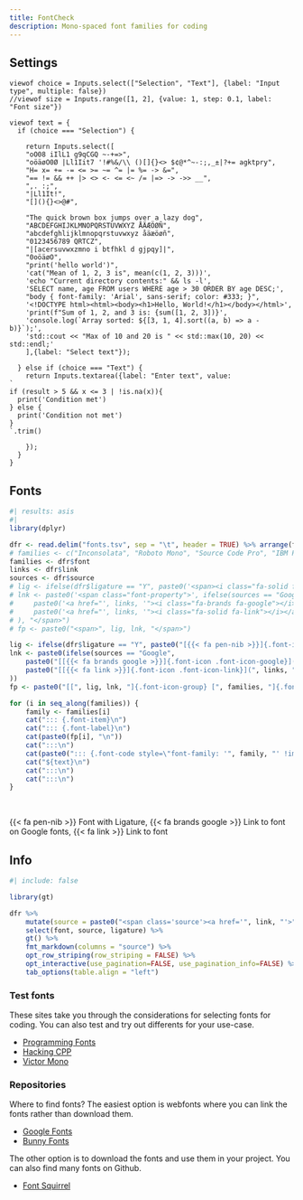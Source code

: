 ```yaml
---
title: FontCheck
description: Mono-spaced font families for coding
---
```


::::: {.panel-tabset}

## Settings

:::: {.grid}
::: {.g-col-4}

```ojs
viewof choice = Inputs.select(["Selection", "Text"], {label: "Input type", multiple: false})
//viewof size = Inputs.range([1, 2], {value: 1, step: 0.1, label: "Font size"})
```

:::
::: {.g-col-8}

```ojs
viewof text = {
  if (choice === "Selection") {

    return Inputs.select([
    "oO08 iIlL1 g9qCGQ ~-+=>",
    "oöäøO0Ø |Ll1Iit7 '!#%&/\\ ()[]{}<> $¢@*^~-:;,_±|?+= agktpry",
    "H= x= += -= <= >= ~= ^= |= %= -> &=",
    "== != && ++ |> <> <- <= <~ /= |=> -> ->> __",
    ",. :;",
    "|Ll1It!",
    "[](){}<>@#",
    
    "The quick brown box jumps over a lazy dog",
    "ABCDEFGHIJKLMNOPQRSTUVWXYZ ÅÄÆÖØÑ",
    "abcdefghlijklmnopqrstuvwxyz åäæöøñ",
    "0123456789 QRTCZ",
    "|[acersuvwxzmno i btfhkl d gjpqy]|",
    "0oöäøO",
    "print('hello world')",
    'cat("Mean of 1, 2, 3 is", mean(c(1, 2, 3)))',
    'echo "Current directory contents:" && ls -l',
    'SELECT name, age FROM users WHERE age > 30 ORDER BY age DESC;',
    "body { font-family: 'Arial', sans-serif; color: #333; }",
    '<!DOCTYPE html><html><body><h1>Hello, World!</h1></body></html>',
    'print(f"Sum of 1, 2, and 3 is: {sum([1, 2, 3])}',
    'console.log(`Array sorted: ${[3, 1, 4].sort((a, b) => a - b)}`);',
    'std::cout << "Max of 10 and 20 is " << std::max(10, 20) << std::endl;'
    ],{label: "Select text"});

  } else if (choice === "Text") {
    return Inputs.textarea({label: "Enter text", value: 
`
if (result > 5 && x <= 3 | !is.na(x)){
  print('Condition met')
} else {
  print('Condition not met')
}
`.trim()
    
    });
  }
}
```

:::
::::
:::::

::: {.panel-tabset}

## Fonts

::: {.font-parent}

```r
#| results: asis
#|
library(dplyr)

dfr <- read.delim("fonts.tsv", sep = "\t", header = TRUE) %>% arrange(font)
# families <- c("Inconsolata", "Roboto Mono", "Source Code Pro", "IBM Plex Mono", "JetBrains Mono", "Fira Mono", "Oxygen Mono", "Victor Mono", "Space Mono", "PT Mono", "Noto Sans Mono", "Spline Sans Mono")
families <- dfr$font
links <- dfr$link
sources <- dfr$source
# lig <- ifelse(dfr$ligature == "Y", paste0('<span><i class="fa-solid fa-pen-nib"></i></span>'), "")
# lnk <- paste0('<span class="font-property">', ifelse(sources == "Google",
#     paste0('<a href="', links, '"><i class="fa-brands fa-google"></i></a>'),
#     paste0('<a href="', links, '"><i class="fa-solid fa-link"></i></a>')
# ), "</span>")
# fp <- paste0("<span>", lig, lnk, "</span>")

lig <- ifelse(dfr$ligature == "Y", paste0("[{{< fa pen-nib >}}]{.font-icon .font-icon-ligature}"), "")
lnk <- paste0(ifelse(sources == "Google",
    paste0("[[{{< fa brands google >}}]{.font-icon .font-icon-google}](", links, ")"),
    paste0("[[{{< fa link >}}]{.font-icon .font-icon-link}](", links, ")")
))
fp <- paste0("[[", lig, lnk, "]{.font-icon-group} [", families, "]{.font-family}]{.font-icon-parent}")

for (i in seq_along(families)) {
    family <- families[i]
    cat("::: {.font-item}\n")
    cat("::: {.font-label}\n")
    cat(paste0(fp[i], "\n"))
    cat(":::\n")
    cat(paste0("::: {.font-code style=\"font-family: '", family, "' !important; font-size: ${size}rem;\"}\n"))
    cat("${text}\n")
    cat(":::\n")
    cat(":::\n")
}
```

<br>

::: {.font-small}
[{{< fa pen-nib >}}]{.font-icon .font-icon-ligature} Font with Ligature, [{{< fa brands google >}}]{.font-icon .font-icon-google} Link to font on Google fonts, [{{< fa link >}}]{.font-icon .font-icon-link} Link to font  
:::

:::

## Info

```r
#| include: false

library(gt)

dfr %>%
    mutate(source = paste0("<span class='source'><a href='", link, "'>", source, "</span>")) %>%
    select(font, source, ligature) %>%
    gt() %>%
    fmt_markdown(columns = "source") %>%
    opt_row_striping(row_striping = FALSE) %>%
    opt_interactive(use_pagination=FALSE, use_pagination_info=FALSE) %>%
    tab_options(table.align = "left")
```


### Test fonts

These sites take you through the considerations for selecting fonts for coding. You can also test and try out differents for your use-case.

- [Programming Fonts](https://www.programmingfonts.org/)
- [Hacking CPP](https://hackingcpp.com/dev/coding_fonts.html)
- [Victor Mono](https://rubjo.github.io/victor-mono/)

### Repositories

Where to find fonts? The easiest option is webfonts where you can link the fonts rather than download them.

- [Google Fonts](https://fonts.google.com)
- [Bunny Fonts](https://fonts.bunny.net)

The other option is to download the fonts and use them in your project. You can also find many fonts on Github.

- [Font Squirrel](https://www.fontsquirrel.com)

:::
